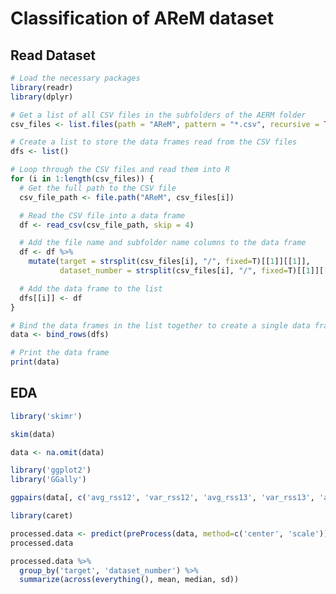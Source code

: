 # Classification of AReM dataset 

## Read Dataset

```r
# Load the necessary packages
library(readr)
library(dplyr)

# Get a list of all CSV files in the subfolders of the AERM folder
csv_files <- list.files(path = "AReM", pattern = "*.csv", recursive = TRUE)

# Create a list to store the data frames read from the CSV files
dfs <- list()

# Loop through the CSV files and read them into R
for (i in 1:length(csv_files)) {
  # Get the full path to the CSV file
  csv_file_path <- file.path("AReM", csv_files[i])

  # Read the CSV file into a data frame
  df <- read_csv(csv_file_path, skip = 4)

  # Add the file name and subfolder name columns to the data frame
  df <- df %>%
    mutate(target = strsplit(csv_files[i], "/", fixed=T)[[1]][[1]],
           dataset_number = strsplit(csv_files[i], "/", fixed=T)[[1]][[2]])

  # Add the data frame to the list
  dfs[[i]] <- df
}

# Bind the data frames in the list together to create a single data frame
data <- bind_rows(dfs)

# Print the data frame
print(data)
```

## EDA 

```r
library('skimr')

skim(data)
```

```r
data <- na.omit(data)
```

```r
library('ggplot2')
library('GGally')

ggpairs(data[, c('avg_rss12', 'var_rss12', 'avg_rss13', 'var_rss13', 'avg_rss23', 'var_rss23')])
```

```r
library(caret)

processed.data <- predict(preProcess(data, method=c('center', 'scale')), data)
processed.data
```

```r
processed.data %>% 
  group_by('target', 'dataset_number') %>%
  summarize(across(everything(), mean, median, sd))
```
